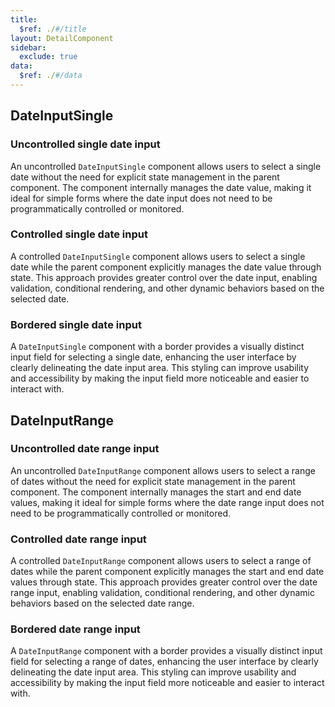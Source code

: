 ```yaml
---
title:
  $ref: ./#/title
layout: DetailComponent
sidebar:
  exclude: true
data:
  $ref: ./#/data
---
```


## DateInputSingle

### Uncontrolled single date input

An uncontrolled `DateInputSingle` component allows users to select a single date without the need for explicit state management in the parent component. The component internally manages the date value, making it ideal for simple forms where the date input does not need to be programmatically controlled or monitored.

<LivePreview componentName="date-input" exampleName="Single" />

### Controlled single date input

A controlled `DateInputSingle` component allows users to select a single date while the parent component explicitly manages the date value through state. This approach provides greater control over the date input, enabling validation, conditional rendering, and other dynamic behaviors based on the selected date.

<LivePreview componentName="date-input" exampleName="SingleControlled" />

### Bordered single date input

A `DateInputSingle` component with a border provides a visually distinct input field for selecting a single date, enhancing the user interface by clearly delineating the date input area. This styling can improve usability and accessibility by making the input field more noticeable and easier to interact with.

<LivePreview componentName="date-input" exampleName="SingleBordered" />

## DateInputRange

### Uncontrolled date range input

An uncontrolled `DateInputRange` component allows users to select a range of dates without the need for explicit state management in the parent component. The component internally manages the start and end date values, making it ideal for simple forms where the date range input does not need to be programmatically controlled or monitored.

<LivePreview componentName="date-input" exampleName="Range" />

### Controlled date range input

A controlled `DateInputRange` component allows users to select a range of dates while the parent component explicitly manages the start and end date values through state. This approach provides greater control over the date range input, enabling validation, conditional rendering, and other dynamic behaviors based on the selected date range.

<LivePreview componentName="date-input" exampleName="RangeControlled" />

### Bordered date range input

A `DateInputRange` component with a border provides a visually distinct input field for selecting a range of dates, enhancing the user interface by clearly delineating the date input area. This styling can improve usability and accessibility by making the input field more noticeable and easier to interact with.

<LivePreview componentName="date-input" exampleName="RangeBordered" />
